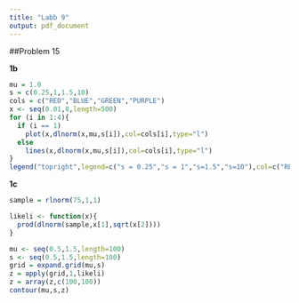 ```yaml
---
title: "Labb 9"
output: pdf_document
---
```


##Problem 15

**1b**
```r
mu = 1.0
s = c(0.25,1,1.5,10)
cols = c("RED","BLUE","GREEN","PURPLE")
x <- seq(0.01,8,length=500)
for (i in 1:4){
  if (i == 1)
    plot(x,dlnorm(x,mu,s[i]),col=cols[i],type="l")
  else
    lines(x,dlnorm(x,mu,s[i]),col=cols[i],type="l")
}
legend("topright",legend=c("s = 0.25","s = 1","s=1.5","s=10"),col=c("RED","BLUE","GREEN","PURPLE"),lty=c(1,1,1,1))

```


**1c**
```r
sample = rlnorm(75,1,1)

likeli <- function(x){
  prod(dlnorm(sample,x[1],sqrt(x[2])))
}

mu <- seq(0.5,1.5,length=100)
s <- seq(0.5,1.5,length=100)
grid = expand.grid(mu,s)
z = apply(grid,1,likeli)
z = array(z,c(100,100))
contour(mu,s,z)

```
```r

```

